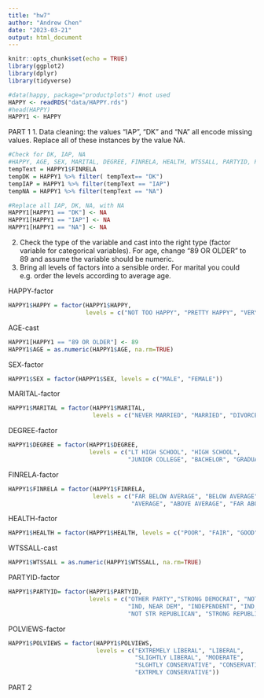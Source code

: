```yaml
---
title: "hw7"
author: "Andrew Chen"
date: "2023-03-21"
output: html_document
---
```


```r
knitr::opts_chunk$set(echo = TRUE)
library(ggplot2)
library(dplyr)
library(tidyverse)
```

```r
#data(happy, package="productplots") #not used
HAPPY <- readRDS("data/HAPPY.rds")
#head(HAPPY)
HAPPY1 <- HAPPY
```
PART 1
1. Data cleaning: the values “IAP”, “DK” and “NA” all encode missing values. Replace all of these instances by the value NA.

```r
#Check for DK, IAP, NA
#HAPPY, AGE, SEX, MARITAL, DEGREE, FINRELA, HEALTH, WTSSALL, PARTYID, POLVIEWS
tempText = HAPPY1$FINRELA
tempDK = HAPPY1 %>% filter( tempText== "DK")
tempIAP = HAPPY1 %>% filter(tempText == "IAP")
tempNA = HAPPY1 %>% filter(tempText == "NA")
```

```r
#Replace all IAP, DK, NA, with NA
HAPPY1[HAPPY1 == "DK"] <- NA
HAPPY1[HAPPY1 == "IAP"] <- NA
HAPPY1[HAPPY1 == "NA"] <- NA
```

2. Check the type of the variable and cast into the right type (factor variable for categorical variables). For age, change “89 OR OLDER” to 89 and assume the variable should be numeric.
3. Bring all levels of factors into a sensible order. For marital you could e.g. order the levels according to average age.

HAPPY-factor
```r
HAPPY1$HAPPY = factor(HAPPY1$HAPPY, 
                      levels = c("NOT TOO HAPPY", "PRETTY HAPPY", "VERY HAPPY"))
```

AGE-cast
```r
HAPPY1[HAPPY1 == "89 OR OLDER"] <- 89
HAPPY1$AGE = as.numeric(HAPPY1$AGE, na.rm=TRUE)
```

SEX-factor
```r
HAPPY1$SEX = factor(HAPPY1$SEX, levels = c("MALE", "FEMALE"))
```

MARITAL-factor
```r
HAPPY1$MARITAL = factor(HAPPY1$MARITAL, 
                        levels = c("NEVER MARRIED", "MARRIED", "DIVORCED"))
```

DEGREE-factor
```r
HAPPY1$DEGREE = factor(HAPPY1$DEGREE, 
                       levels = c("LT HIGH SCHOOL", "HIGH SCHOOL", 
                                  "JUNIOR COLLEGE", "BACHELOR", "GRADUATE"))
```

FINRELA-factor
```r
HAPPY1$FINRELA = factor(HAPPY1$FINRELA, 
                        levels = c("FAR BELOW AVERAGE", "BELOW AVERAGE", 
                                   "AVERAGE", "ABOVE AVERAGE", "FAR ABOVE AVERAGE"))
```

HEALTH-factor
```r
HAPPY1$HEALTH = factor(HAPPY1$HEALTH, levels = c("POOR", "FAIR", "GOOD", "EXCELLENT"))
```

WTSSALL-cast
```r
HAPPY1$WTSSALL = as.numeric(HAPPY1$WTSSALL, na.rm=TRUE)
```

PARTYID-factor
```r
HAPPY1$PARTYID= factor(HAPPY1$PARTYID, 
                       levels = c("OTHER PARTY","STRONG DEMOCRAT", "NOT STRONG DEMOCRAT",
                                  "IND, NEAR DEM", "INDEPENDENT", "IND, NEAR REP", 
                                  "NOT STR REPUBLICAN", "STRONG REPUBLICAN"))
```

POLVIEWS-factor
```r
HAPPY1$POLVIEWS = factor(HAPPY1$POLVIEWS, 
                         levels = c("EXTREMELY LIBERAL", "LIBERAL", 
                                    "SLIGHTLY LIBERAL", "MODERATE", 
                                    "SLGHTLY CONSERVATIVE", "CONSERVATIVE", 
                                    "EXTRMLY CONSERVATIVE"))
```

PART 2

